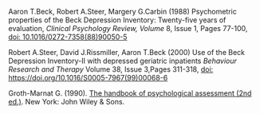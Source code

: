 Aaron T.Beck, Robert A.Steer, Margery G.Carbin (1988) Psychometric properties of the Beck Depression Inventory: Twenty-five years of evaluation, _Clinical Psychology Review, Volume_ 8, Issue 1, Pages 77-100, [doi: 10.1016/0272-7358(88)90050-5](https://doi.org/10.1016/0272-7358(88)90050-5)

Robert A.Steer, David J.Rissmiller, Aaron T.Beck (2000) Use of the Beck Depression Inventory-II with depressed geriatric inpatients _Behaviour Research and Therapy_ Volume 38, Issue 3,Pages 311-318, [doi: https://doi.org/10.1016/S0005-7967(99)00068-6](https://doi.org/10.1016/S0005-7967(99)00068-6)
 
Groth-Marnat G. (1990). [The handbook of psychological assessment (2nd ed.)](https://books.google.no/books?id=ldF5oRto-HAC&lpg=PR13&ots=Id0OKllubF&dq=Groth-Marnat%20G.%20(1990).%20The%20handbook%20of%20psychological%20assessment%20(2nd%20ed.).%20New%20York%3A%20John%20Wiley%20%26%20Sons.&lr&hl=no&pg=PR13#v=onepage&q&f=false). New York: John Wiley & Sons.
